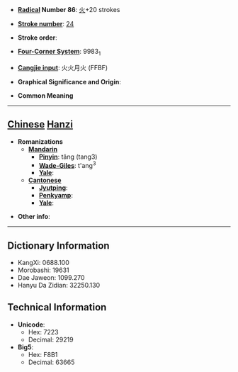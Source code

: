 * '''[[Wiktionary:Chinese radical index| Radical]] Number 86''': [[Wiktionary:Chinese radical index 火|火]]+20 strokes

* '''[[Wiktionary:Chinese total strokes index|Stroke number]]''': [[Wiktionary:Chinese total strokes index 24|24]]

* '''Stroke order''': 

* '''[[Wiktionary:Chinese four corner index|Four-Corner System]]''': 9983<sub>1</sub>

* '''[[Wiktionary:Chinese Cangjie index|Cangjie input]]''': 火火月火 (FFBF)

* '''Graphical Significance and Origin''': 

* '''Common Meaning'''

----

== [[Chinese]] [[Hanzi]] ==

* '''Romanizations'''
** '''[[Mandarin]]'''
*** '''[[Pinyin]]''': tǎng (tang3)
*** '''[[Wade-Giles]]''': t'ang<sup>3</sup>
*** '''[[Yale]]''': 
** '''[[Cantonese]]'''
*** '''[[Jyutping]]''':
*** '''[[Penkyamp]]''': 
*** '''[[Yale]]''': 

* '''Other info''': 

----

== Dictionary Information ==

* KangXi: 0688.100
* Morobashi: 19631
* Dae Jaweon: 1099.270
* Hanyu Da Zidian: 32250.130

== Technical Information ==

* '''Unicode''':
** Hex: 7223
** Decimal: 29219
* '''Big5''':
** Hex: F8B1
** Decimal: 63665